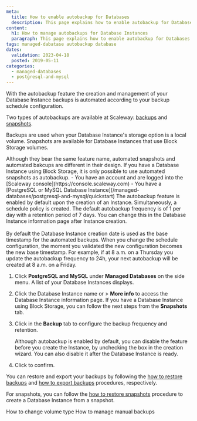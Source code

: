 ```yaml
---
meta:
  title: How to enable autobackup for Databases
  description: This page explains how to enable autobackup for Databases
content:
  h1: How to manage autobackups for Database Instances
  paragraph: This page explains how to enable autobackup for Databases
tags: managed-dabatase autobackup database
dates:
  validation: 2023-04-18
  posted: 2019-05-11
categories:
  - managed-databases
  - postgresql-and-mysql
---
```


With the autobackup feature the creation and management of your Database Instance backups is automated according to your backup schedule configuration.

Two types of autobackups are available at Scaleway: [backups](/managed-databases/postgresql-and-mysql/concepts/#database-backup) and [snapshots](/managed-databases/postgresql-and-mysql/concepts/#database-snapshot).

Backups are used when your Database Instance's storage option is a local volume. Snapshots are available for Database Instances that use Block Storage volumes.

<Message type="important">
  Although they bear the same feature name, automated snapshots and automated bakcups are different in their design. If you have a Database Instance using Block Storage, it is only possible to use automated snapshots as autobackup.
</Message>

<Macro id="iam-requirements" />

<Message type="requirement">
  - You have an account and are logged into the [Scaleway console](https://console.scaleway.com)
  - You have a [PostgreSQL or MySQL Database Instance](/managed-databases/postgresql-and-mysql/quickstart)
</Message>

<Message type="note">
  The autobackup feature is enabled by default upon the creation of an Instance. Simultaneously, a schedule policy is created. The default autobackup frequency is of 1 per day with a retention period of 7 days. You can change this in the Database Instance information page after Instance creation.
  <br /><br />
  By default the Database Instance creation date is used as the base timestamp for the automated backups. When you change the schedule configuration, the moment you validated the new configuration becomes the new base timestamp. For example, if at 8 a.m. on a Thursday you update the autobackup frequency to 24h, your next autobackup will be created at 8 a.m. on a Friday.
</Message>

1. Click **PostgreSQL and MySQL** under **Managed Databases** on the side menu. A list of your Database Instances displays.
2. Click the Database Instance name or <Icon name="more" /> > **More info** to access the Database Instance information page.
    <Message type="note">
      If you have a Database Instance using Block Storage, you can follow the next steps from the **Snapshots** tab.
    </Message>
3. Click <Icon name="edit" /> in the **Backup** tab to configure the backup frequency and retention.
    <Lightbox src="scaleway-dbaas-backup.webp" alt="" />

    <Message type="note">
      Although autobackup is enabled by default, you can disable the feature before you create the Instance, by unchecking the box in the creation wizard. You can also disable it after the Database Instance is ready.
    </Message>
4. Click <Icon name="validate" /> to confirm.

You can restore and export your backups by following the [how to restore backups](/managed-databases/postgresql-and-mysql/how-to/manage-manual-backups/#how-to-restore-backups) and [how to export backups](/managed-databases/postgresql-and-mysql/how-to/manage-manual-backups/#how-to-export-backups) procedures, respectively.

For snapshots, you can follow the [how to restore snapshots](/managed-databases/postgresql-and-mysql/how-to/manage-snapshots/#how-to-create-a-database-instance-from-a-snapshot) procedure to create a Database Instance from a snapshot.

<Navigation title="See Also">
  <PreviousButton to="/managed-databases/postgresql-and-mysql/how-to/change-volume-type/">How to change volume type</PreviousButton>
  <NextButton to="/managed-databases/postgresql-and-mysql/how-to/manage-manual-backups/">How to manage manual backups</NextButton>
</Navigation>
